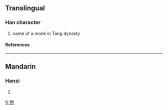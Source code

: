 ==Translingual==
===Han character===
{{Han char|rn=61|rad=心|as=11|sn=15|four=|canj=人大心 (OKP), X人大心 (XOKP)}}
# name of a monk in Tang dynasty
====References====
{{Han ref|kx=0399.020|dkj=11099|dj=0738.080|hdz=42343.050|uh=615C|ud=24924}}

----
==Mandarin==
===Hanzi===
{{cmn-hanzi|pin=[[mǐn]] ([[min3]])|wg=min<sup>3</sup>}}
# {{defn|Mandarin}}

[[fr:慜]]